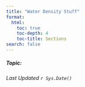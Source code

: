 ```yaml
---
title: "Water Density Stuff"
format:
  html:
    toc: true
    toc-depth: 4
    toc-title: Sections
search: false
---
```


##### Topic: 

*Last Updated `r Sys.Date()`*

